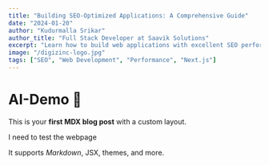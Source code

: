 ```yaml
---
title: "Building SEO-Optimized Applications: A Comprehensive Guide"
date: "2024-01-20"
author: "Kudurmalla Srikar"
author_title: "Full Stack Developer at Saavik Solutions"
excerpt: "Learn how to build web applications with excellent SEO performance using modern techniques and best practices."
image: "/digizinc-logo.jpg"
tags: ["SEO", "Web Development", "Performance", "Next.js"]
---
```


# AI-Demo 👋

This is your **first MDX blog post** with a custom layout.

I need to test the webpage

It supports _Markdown_, JSX, themes, and more.